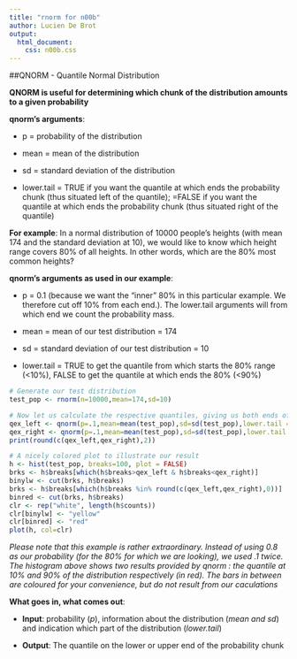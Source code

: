 ```yaml
---
title: "rnorm for n00b"
author: Lucien De Brot
output: 
  html_document: 
    css: n00b.css
---
```


##QNORM - Quantile Normal Distribution

**QNORM is useful for determining which chunk of the distribution amounts to a given probability**

**qnorm's arguments**:

* p = probability of the distribution

* mean = mean of the distribution

* sd = standard deviation of the distribution

* lower.tail = TRUE if you want the quantile at which ends the probability chunk (thus situated left of the quantile); =FALSE if you want the quantile at which ends the probability chunk (thus situated right of the quantile)

**For example**: In a normal distribution of 10000 people's heights (with mean 174 and the standard deviation at 10), we would like to know which height range covers 80% of all heights. In other words, which are the 80% most common heights?

**qnorm's arguments as used in our example**:

* p = 0.1 (because we want the "inner" 80% in this particular example. We therefore cut off 10% from each end.). The lower.tail arguments will from which end we count the probability mass.

* mean = mean of our test distribution = 174

* sd = standard deviation of our test distribution = 10

* lower.tail = TRUE to get the quantile from which starts the 80% range (<10%), FALSE to get the quantile at which ends the 80% (<90%)

```r
# Generate our test distribution
test_pop <- rnorm(n=10000,mean=174,sd=10)

# Now let us calculate the respective quantiles, giving us both ends of the "80% range"
qex_left <- qnorm(p=.1,mean=mean(test_pop),sd=sd(test_pop),lower.tail = TRUE)
qex_right <- qnorm(p=.1,mean=mean(test_pop),sd=sd(test_pop),lower.tail = FALSE)
print(round(c(qex_left,qex_right),2))

# A nicely colored plot to illustrate our result
h <- hist(test_pop, breaks=100, plot = FALSE)
brks <- h$breaks[which(h$breaks>qex_left & h$breaks<qex_right)]
binylw <- cut(brks, h$breaks)
brks <- h$breaks[which(h$breaks %in% round(c(qex_left,qex_right),0))]
binred <- cut(brks, h$breaks)
clr <- rep("white", length(h$counts))
clr[binylw] <- "yellow"
clr[binred] <- "red"
plot(h, col=clr)
```

*Please note that this example is rather extraordinary. Instead of using 0.8 as our probability (for the 80% for which we are looking), we used .1 twice. The histogram above shows two results provided by qnorm : the quantile at 10% and 90% of the distribution respectively (in red). The bars in between are coloured for your convenience, but do not result from our caculations*


**What goes in, what comes out**:

* **Input**: probability (*p*), information about the distribution (*mean and sd*) and indication which part of the distribution (*lower.tail*)

* **Output**: The quantile on the lower or upper end of the probability chunk
